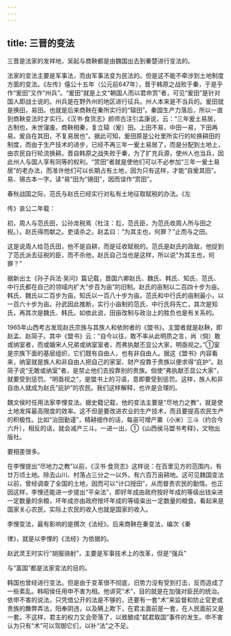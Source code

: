 ```yaml
---
---
---
```

title: 三晋的变法
---



三晋是法家的发祥地，吴起与商鞅都是由魏国出去到秦楚进行变法的。

法家的变法主要是军事法，而由军事法变为民法的。但是这不能不牵涉到土地制度方面的变法。《左传》僖公十五年（公元前647年），晋于韩原之战败于秦，于是乎作“爰田”又作“州兵”。“爰田”就是上文“朝国人而以君命赏”者，可见“爰田”是针对国人即战士说的。州兵是在野外州的地区进行征兵。州人本来是不当兵的。爰田就是换田，易田。也就是后来商鞅在秦所实行的“辕田”。秦国生产力落后，所以一直到商鞅变法时才实行。《汉书·食货志》颜师古注引孟康说，云：“三年爰土易居，古制也，未世寖废。商鞅相秦，复立辕（爰）田。上田不易，中田一易，下田再易。爰自在其田，不复易居也”。据此可知，爰田原是公社里所实行的轮换耕田的制度，而由于生产技术的进步，已经不再三年一爰土易居了，而是分配到土地上，由农民自行轮流换耕。晋自韩原之战失败于秦，为了扩充兵源，使州人也当兵，因此州人与国人享有同等的权利。“赏田”者就是使他们可以不必参加“三年一爰土易居”的老办法，而准许他们可以长期占有土地，因为只有这样，才能“自爰其田”。易、锡古本一字。读“易”田为“锡田”，因而误作“赏田”。

春秋战国之际，范氏与赵氏已经实行对私有土地征取赋税的办法。《左

传》哀公二年载：

初，周人与范氏田，公孙龙税焉（杜注：尨，范氏臣，为范氏收周人所与田之税。）。赵氏得而献之。吏请杀之。赵孟曰：“为其主也，何罪？”止而与之田。

这是说周人给范氏田，他不是自耕，而是征收赋税的。范氏是赵氏的政敌，他捉到了范氏派去征税的臣，而不杀他，赵氏自己当也是这样，所以说“为其主也，何罪？”

据新出土《孙子兵法·吴问》篇记载，晋国六卿赵氏、魏氏、韩氏、知氏、范氏、中行氏都在自己的领域内扩大“步百为亩”的旧制。赵氏的亩制以二百四十步为亩。韩氏、魏氏以二百步为亩。知氏以一百八十步为亩。范氏和中行氏的亩制最小，以一百六十步为亩。孙武因此推断，实行小亩制的范氏、中行氏将先亡，其次是知氏，再其次是魏氏、韩氏。如依此说，田亩改制与政治上的胜负也是有关系的。

1965年山西考古发现赵氏宗族与其族人和依附者的《盟书》。主盟者就是赵鞅，即赵孟、赵简子。其中《盟书》云：“自今以往，敢不率从此明质之言，尚（倘）敢或纳室者，而或婚宋人兄弟或纳室室者，而弗执献丕显公大家，明亟视之。”①室是宗族下面的基层组织，它们既有自由人，也有非自由人。据这《盟书》内容看来，纳室就是族人和非自由人把自己的家室、财产投靠于贵族以便求得“庇护”。赵简子说“无敢或纳室”者，是禁止他们去投靠别的贵族。倘使“弗执献丕显公大家”，就要受到惩罚。“明亟视之”，是盟书上的习语，意即要受到惩罚。这样，族人和非自由人就成为赵氏“庇护”的农民。我们这样解释，也许是合理的。

魏文侯时任用法家李悝变法。据史籍记载，他的变法主要是“尽地力之教”，就是使土地发挥最高限度的效率。这不但是要改进农业的生产技术，而且要提高农民生产的积极性。比如“治田勤谨”，精耕细作的话，每亩可增产粟（小米）三斗（约合今六升），相反的话，就会减产三斗。一进一出，①《山西侯马盟书考释》，文物出版社。

要相差很多。

在李悝提出“尽地力之教”以前，《汉书·食货志》这样说：在百里见方的范围内，有廿万顷土地。除去山川、村落占三分之一以外，有六百万亩耕地。这可见魏国变法以前，曾经调查了全国的土地，因而可以“计口授田”，从而督责农民的勤惰。也正因这样，李悝还能进一步提出“平籴法”，即好年成由政府按好年成的等级出钱籴进一定数量的余粮，坏年成亦由政府按坏年成的等级粜出一定数量的粮食。看起来是国家关心农民，实际上农民的收入也就是国家的收入。

李悝变法，最有影响的是撰次《法经》。后来商鞅在秦变法，编次《秦

律》，就是以李悝的《法经》为依据的。

赵武灵王时实行“胡服骑射”，主要是军事技术上的改革，但是“强兵”

与“富国”都是法家变法的目的。

韩国也曾经进行变法。但是由于变革很不彻底，旧势力没有受到打击，反而造成了一些紊乱。韩昭侯任用申不害为相。他讲究“术”，目的就是在加强对臣民的统治。依申不害的说法，只凭借公开的法是不够的，还要有一套“术”来监督和防止官吏或贵族的舞弊弄法，阳奉阴违，以及瞒上欺下，在君主面前是一套，在人民面前又是一套。不这样，君主的权力又会旁落了，以致酿成“弑君取国”事件的发生。申不害认为只有“术”可以驾御它们，以补“法”之不足。